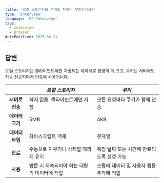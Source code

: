 ```yaml
---
title: '로컬 스토리지와 쿠키의 차이는 무엇인가요?'
type: 'interview'
language: 'FE-Interview'
tags:
  - Interview
  - Browser
dateModified: 2025.04.24
---
```


## 답변

로컬 스토리지는 클라이언트에만 저장되는 데이터로 용량이 더 크고, 쿠키는 서버에도 자동 전송되어서 인증에 사용됩니다.

|                 | _로컬 스토리지_                              | _쿠키_                                     |
| :-------------: | -------------------------------------------- | ------------------------------------------ |
| **서버로 전송** | 하지 않음. 클라이언트에만 저장               | 모든 요청마다 쿠키가 함께 전송             |
| **데이터 크기** | 5MB                                          | 4KB                                        |
| **데이터 타입** | 자바스크립트 객체                            | 문자열                                     |
|    **만료**     | 수동으로 지우거나 삭제할 때까지 유지         | 특정 날짜 또는 시간에 만료되도록 설정 가능 |
|    **사용**     | 방문 시 지속되어야 하는 대량의 데이터에 적합 | 소량의 데이터 및 사용자 행동 추적에 적합   |

